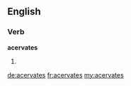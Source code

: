 ==English==

===Verb===
'''acervates'''

# {{en-third-person singular of|acervate}}

[[de:acervates]]
[[fr:acervates]]
[[my:acervates]]